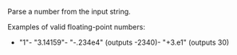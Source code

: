 Parse a number from the input string.  

Examples of valid floating-point numbers:  


- "1"- "3.14159"- "-.234e4" (outputs -2340)- "+3.e1" (outputs 30)